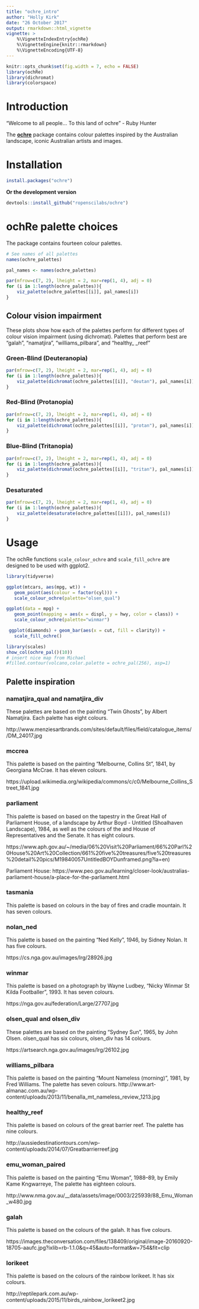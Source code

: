 ```yaml
---
title: "ochre_intro"
author: "Holly Kirk"
date: "26 October 2017"
output: rmarkdown::html_vignette
vignette: >
    %\VignetteIndexEntry{ochRe}
    %\VignetteEngine{knitr::rmarkdown}
    %\VignetteEncoding{UTF-8}
---
```


```r
knitr::opts_chunk$set(fig.width = 7, echo = FALSE)
library(ochRe)
library(dichromat)
library(colorspace)
```

# Introduction

"Welcome to all people... To this land of ochre" - Ruby Hunter

The [**ochre**](CRAN link?) package contains colour palettes inspired by the Australian landscape, iconic Australian artists and images. 

# Installation

``` r
install.packages("ochre")
```

**Or the development version**

``` r
devtools::install_github("ropenscilabs/ochre")
```

# ochRe palette choices

The package contains fourteen colour palettes.


```r

# See names of all palettes
names(ochre_palettes)
```

```r
pal_names <- names(ochre_palettes)

par(mfrow=c(7, 2), lheight = 2, mar=rep(1, 4), adj = 0)
for (i in 1:length(ochre_palettes)){
    viz_palette(ochre_palettes[[i]], pal_names[i])
}
```


## Colour vision impairment
These plots show how each of the palettes perform for different types of colour vision impairment (using dichromat). Palettes that perform best are "galah", "namatjira", "williams_pilbara", and "healthy_ _reef"  

### Green-Blind (Deuteranopia)
```r
par(mfrow=c(7, 2), lheight = 2, mar=rep(1, 4), adj = 0)
for (i in 1:length(ochre_palettes)){
    viz_palette(dichromat(ochre_palettes[[i]], "deutan"), pal_names[i])
}
```


### Red-Blind (Protanopia)
```r
par(mfrow=c(7, 2), lheight = 2, mar=rep(1, 4), adj = 0)
for (i in 1:length(ochre_palettes)){
    viz_palette(dichromat(ochre_palettes[[i]], "protan"), pal_names[i])
}
```


### Blue-Blind (Tritanopia)
```r
par(mfrow=c(7, 2), lheight = 2, mar=rep(1, 4), adj = 0)
for (i in 1:length(ochre_palettes)){
    viz_palette(dichromat(ochre_palettes[[i]], "tritan"), pal_names[i])
}
```


### Desaturated
```r
par(mfrow=c(7, 2), lheight = 2, mar=rep(1, 4), adj = 0)
for (i in 1:length(ochre_palettes)){
    viz_palette(desaturate(ochre_palettes[[i]]), pal_names[i])
}
```

# Usage

The ochRe functions `scale_colour_ochre` and `scale_fill_ochre` are designed to be used with ggplot2. 

```r
library(tidyverse)

ggplot(mtcars, aes(mpg, wt)) + 
   geom_point(aes(colour = factor(cyl))) +     
   scale_colour_ochre(palette="olsen_qual")

ggplot(data = mpg) + 
   geom_point(mapping = aes(x = displ, y = hwy, color = class)) +
   scale_colour_ochre(palette="winmar")

 ggplot(diamonds) + geom_bar(aes(x = cut, fill = clarity)) +
   scale_fill_ochre()

```


```r
library(scales)
show_col(ochre_pal()(10))
# insert nice map from Michael
#filled.contour(volcano,color.palette = ochre_pal(256), asp=1)

```

## Palette inspiration

### namatjira_qual and namatjira_div

These palettes are based on the painting "Twin Ghosts",  by Albert Namatjira. Each palette has eight colours.

http://www.menziesartbrands.com/sites/default/files/field/catalogue_items//DM_24017.jpg


### mccrea

This palette is based on the painting "Melbourne, Collins St", 1841, by Georgiana McCrae. 
It has eleven colours.   

https://upload.wikimedia.org/wikipedia/commons/c/c0/Melbourne_Collins_Street_1841.jpg

### parliament

This palette is based on based on the tapestry in the Great Hall of Parliament House, of a landscape by Arthur Boyd - Untitled (Shoalhaven Landscape), 1984, as well as the colours of the and House of Representatives and the Senate. 
It has eight colours.   

https://www.aph.gov.au/~/media/06%20Visit%20Parliament/66%20Parl%20House%20Art%20Collection/661%20five%20treasures/five%20treasures%20detail%20pics/M19840057UntitledBOYDunframed.png?la=en)
  
Parliament House:
https://www.peo.gov.au/learning/closer-look/australias-parliament-house/a-place-for-the-parliament.html  

### tasmania
This palette is based on colours in the bay of fires and cradle mountain.
It has seven colours.

### nolan_ned
This palette is based on the painting "Ned Kelly", 1946, by Sidney Nolan.
It has five colours.

https://cs.nga.gov.au/images/lrg/28926.jpg

### winmar
This palette is based on a photograph by Wayne Ludbey, "Nicky Winmar St Kilda Footballer", 1993. It has seven colours.

https://nga.gov.au/federation/Large/27707.jpg

### olsen_qual and olsen_div
These palettes are based on the painting "Sydney Sun", 1965, by John Olsen. olsen_qual has six colours, olsen_div has 14 colours.

https://artsearch.nga.gov.au/images/lrg/26102.jpg


### williams_pilbara
This palette is based on the painting "Mount Nameless (morning)", 1981, by Fred Williams. The palette has seven colours. 
http://www.art-almanac.com.au/wp-content/uploads/2013/11/benalla_mt_nameless_review_1213.jpg


### healthy_reef
This palette is based on colours of the great barrier reef. The palette has nine colours. 

http://aussiedestinationtours.com/wp-content/uploads/2014/07/Greatbarrierreef.jpg 

### emu_woman_paired
This palette is based on the painting "Emu Woman", 1988–89, by Emily Kame Kngwarreye, The palette has eighteen colours. 

http://www.nma.gov.au/__data/assets/image/0003/225939/88_Emu_Woman_w480.jpg

### galah
This palette is based on the colours of the galah. It has five colours.  

https://images.theconversation.com/files/138409/original/image-20160920-18705-aaufc.jpg?ixlib=rb-1.1.0&q=45&auto=format&w=754&fit=clip 

### lorikeet
This palette is based on the colours of the rainbow lorikeet. It has six colours.  

http://reptilepark.com.au/wp-content/uploads/2015/11/birds_rainbow_lorikeet2.jpg


